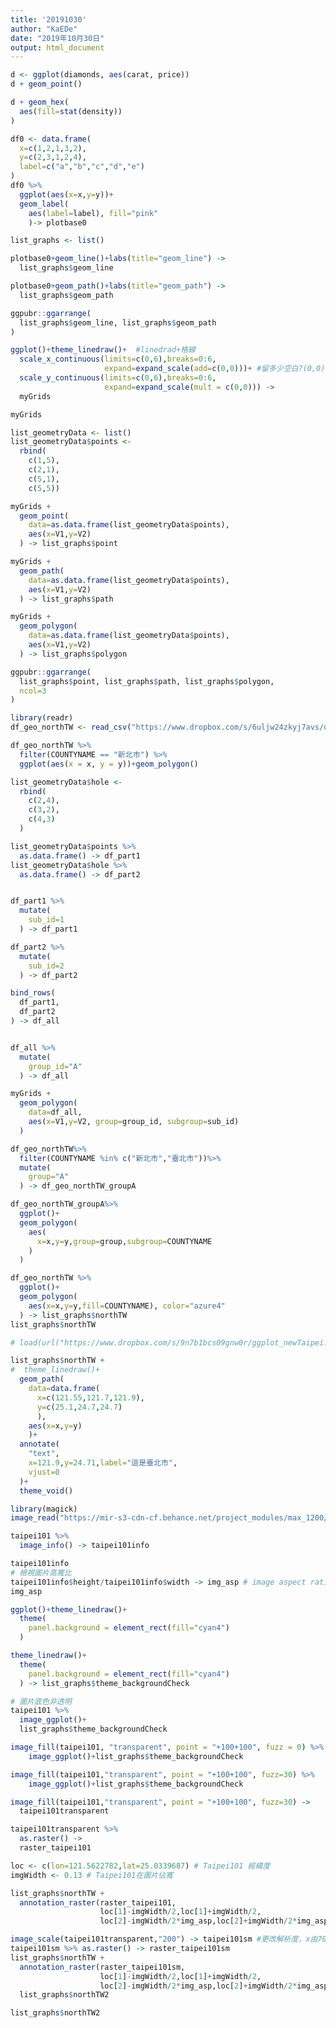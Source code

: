 ```yaml
---
title: '20191030'
author: "KaEDe"
date: "2019年10月30日"
output: html_document
---
```



```r
d <- ggplot(diamonds, aes(carat, price))
d + geom_point() 

d + geom_hex(
  aes(fill=stat(density))
)
```



```r
df0 <- data.frame(
  x=c(1,2,1,3,2),
  y=c(2,3,1,2,4),
  label=c("a","b","c","d","e")
)
df0 %>%
  ggplot(aes(x=x,y=y))+
  geom_label(
    aes(label=label), fill="pink"
    )-> plotbase0

list_graphs <- list()

plotbase0+geom_line()+labs(title="geom_line") -> 
  list_graphs$geom_line

plotbase0+geom_path()+labs(title="geom_path") -> 
  list_graphs$geom_path

ggpubr::ggarrange(
  list_graphs$geom_line, list_graphs$geom_path
)
```

```r
ggplot()+theme_linedraw()+  #linedrad+格線
  scale_x_continuous(limits=c(0,6),breaks=0:6,
                     expand=expand_scale(add=c(0,0)))+ #留多少空白?(0,0)
  scale_y_continuous(limits=c(0,6),breaks=0:6,
                     expand=expand_scale(mult = c(0,0))) ->
  myGrids

myGrids
```

```r
list_geometryData <- list()
list_geometryData$points <- 
  rbind(
    c(1,5),
    c(2,1),
    c(5,1),
    c(5,5)) 


```

```r
myGrids +
  geom_point(
    data=as.data.frame(list_geometryData$points),
    aes(x=V1,y=V2)
  ) -> list_graphs$point

myGrids +
  geom_path(
    data=as.data.frame(list_geometryData$points),
    aes(x=V1,y=V2)
  ) -> list_graphs$path

myGrids +
  geom_polygon(
    data=as.data.frame(list_geometryData$points),
    aes(x=V1,y=V2)
  ) -> list_graphs$polygon

ggpubr::ggarrange(
  list_graphs$point, list_graphs$path, list_graphs$polygon,
  ncol=3
)
```

```r
library(readr)
df_geo_northTW <- read_csv("https://www.dropbox.com/s/6uljw24zkyj7avs/df_geo_northTW.csv?dl=1")
```


```r
df_geo_northTW %>%
  filter(COUNTYNAME == "新北市") %>%
  ggplot(aes(x = x, y = y))+geom_polygon()
```


```r
list_geometryData$hole <-
  rbind(
    c(2,4),
    c(3,2),
    c(4,3)
  )

list_geometryData$points %>%
  as.data.frame() -> df_part1
list_geometryData$hole %>%
  as.data.frame() -> df_part2


df_part1 %>%
  mutate(
    sub_id=1
  ) -> df_part1

df_part2 %>%
  mutate(
    sub_id=2
  ) -> df_part2

bind_rows(
  df_part1,
  df_part2
) -> df_all


df_all %>%
  mutate(
    group_id="A"
  ) -> df_all

myGrids +
  geom_polygon(
    data=df_all,
    aes(x=V1,y=V2, group=group_id, subgroup=sub_id)
  )
```

```r
df_geo_northTW%>%
  filter(COUNTYNAME %in% c("新北市","臺北市"))%>%
  mutate(
    group="A"
  ) -> df_geo_northTW_groupA

df_geo_northTW_groupA%>%
  ggplot()+
  geom_polygon(
    aes(
      x=x,y=y,group=group,subgroup=COUNTYNAME
    )
  )
```


```r
df_geo_northTW %>%
  ggplot()+
  geom_polygon(
    aes(x=x,y=y,fill=COUNTYNAME), color="azure4"
  ) -> list_graphs$northTW
list_graphs$northTW
```

```r
# load(url("https://www.dropbox.com/s/9n7b1bcs09gnw0r/ggplot_newTaipei.Rda?dl=1")) # 前個練習若沒做出來，執行此行

list_graphs$northTW +
#  theme_linedraw()+
  geom_path(
    data=data.frame(
      x=c(121.55,121.7,121.9),
      y=c(25.1,24.7,24.7)
      ),
    aes(x=x,y=y)
    )+
  annotate(
    "text",
    x=121.9,y=24.71,label="這是臺北市",
    vjust=0
  )+
  theme_void()
```

```r
library(magick)
image_read("https://mir-s3-cdn-cf.behance.net/project_modules/max_1200/2450df20386177.562ea7d13f396.jpg") -> taipei101

taipei101 %>%
  image_info() -> taipei101info

taipei101info
# 檢視圖片高寬比
taipei101info$height/taipei101info$width -> img_asp # image aspect ratio
img_asp
```

```r
ggplot()+theme_linedraw()+
  theme(
    panel.background = element_rect(fill="cyan4")
  )
```

```r
theme_linedraw()+
  theme(
    panel.background = element_rect(fill="cyan4")
  ) -> list_graphs$theme_backgroundCheck

# 圖片底色非透明
taipei101 %>%
  image_ggplot()+
  list_graphs$theme_backgroundCheck
```

```r
image_fill(taipei101, "transparent", point = "+100+100", fuzz = 0) %>% # fuzz=對邊界定義模糊度 %>%
    image_ggplot()+list_graphs$theme_backgroundCheck
```

```r
image_fill(taipei101,"transparent", point = "+100+100", fuzz=30) %>%
    image_ggplot()+list_graphs$theme_backgroundCheck
```

```r
image_fill(taipei101,"transparent", point = "+100+100", fuzz=30) -> 
  taipei101transparent

taipei101transparent %>%
  as.raster() ->
  raster_taipei101

loc <- c(lon=121.5622782,lat=25.0339687) # Taipei101 經緯度
imgWidth <- 0.13 # Taipei101在圖片佔寬

list_graphs$northTW +
  annotation_raster(raster_taipei101,
                    loc[1]-imgWidth/2,loc[1]+imgWidth/2,
                    loc[2]-imgWidth/2*img_asp,loc[2]+imgWidth/2*img_asp)
```

```r
image_scale(taipei101transparent,"200") -> taipei101sm #更改解析度，x由700格變成200格，但會維持原圖比例
taipei101sm %>% as.raster() -> raster_taipei101sm
list_graphs$northTW +
  annotation_raster(raster_taipei101sm,
                    loc[1]-imgWidth/2,loc[1]+imgWidth/2,
                    loc[2]-imgWidth/2*img_asp,loc[2]+imgWidth/2*img_asp) ->
  list_graphs$northTW2

list_graphs$northTW2
```


